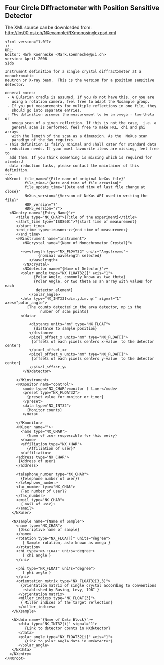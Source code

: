 == Four Circle Diffractometer  with Position Sensitive Detector ==
The  XML source can be downloaded from: http://lns00.psi.ch/NXexample/NXmonosinglexpsd.xml
<pre>
<?xml version="1.0"?>
<!--
URL:
Editor: Mark Koennecke <Mark.Koennecke@psi.ch>
version: April 2006
$Id$

Instrument definition for a single crystal diffractometer at a monochromatic
neutron or X-ray beam.  This is the version for a position sensitive detector.

General Notes:
 - A Eulerian cradle is assumed. If you do not have this, or you are
   using a rotation camera, feel free to adapt the Nxsample group. 
 - If you put measurements for multiple reflections in one file, they 
   should go into separate entries.
 - The definition assumes the measurement to be an omega - two-theta or 
   omega scan of a given reflection. If this is not the case,  i.e. a 
   general scan is performed, feel free to make HKL, chi and phi arrays
   with the length of the scan as a dimension. As the  NeXus scan 
   paradigm of the day requires.
- This definition is fairly minimal and shall cater for standard data
  reduction needs. If your most favourite items are missing, feel free to
  add them. If you think something is missing which is required for standard
  data reduction tasks, please contact the maintainer of this definition.
-->
<NXroot  file_name="{File name of original NeXus file}"
         file_time="{Date and time of file creation}"
         file_update_time="{Date and time of last file change at close}"
         NeXus_version="{Version of NeXus API used in writing the file}"
         HDF_version="?"
         HDF5_version="?">
  <NXentry name="{Entry Name}">+
     <title type="NX_CHAR">{Title of the experiment}</title>
     <start_time type="ISO8601">?{start time of measurement}
     </start_time>
     <end_time type="ISO8601">?{end time of measurement}
     </end_time>
     <NXinstrument name="instrument">
        <NXcrystal name="{Name of Monochromator Crystal}">

	   <wavelength type="NX_FLOAT32" units="Angstroems">
               {nominal wavelength selected}
           </wavelength>
        </NXcrystal>
        <NXdetector name="{Name of Detector}">+
	   <polar_angle type="NX_FLOAT32[]" axis="1">
             {Polar Angle, commonly known as two theta}
             {Polar Angle, or two theta as an array with values for each
              detector element}
           </polar_angle>
	   <data type="NX_INT32[xdim,ydim,np]" signal="1" axes="polar_angle">
	      {The counts detected in the area detector, np is the 
                number of scan points}
	   </data>

           <distance units="mm" type="NX_FLOAT">
             {distance to sample position}
           </distance>
           <pixel_offset_x units="mm" type="NX_FLOAT[]">
            {offsets of each pixels centers x-value  to the detector center}
           </pixel_offset_x>
           <pixel_offset_y units="mm" type="NX_FLOAT[]">
            {offsets of each pixels centers y-value  to the detector center}
           </pixel_offset_y>
        </NXdetector>

     </NXinstrument>
     <NXmonitor name="control">
        <mode type="NX_CHAR">monitor | timer</mode>
        <preset type="NX_FLOAT32">
          {preset value for monitor or timer}
        </preset>
        <data type="NX_INT32">
          {Monitor counts}
        </data>

     </NXmonitor>
     <NXuser name="">+
       <name type="NX_CHAR">
          {Name of user responsible for this entry}
       </name>
       <affiliation type="NX_CHAR">
          {Affiliation of user}?
       </affiliation>
     <address type="NX_CHAR">
	  {Address of user}
     </address>

     <telephone_number type="NX_CHAR">
	   {Telephone number of user}?
     </telephone_number>
     <fax_number type="NX_CHAR">
	   {Fax number of user}?
     </fax_number>
     <email type="NX_CHAR">
	   {Email of user}?
     </email>
   </NXuser>

   <NXsample name="{Name of Sample">
     <name type="NX_CHAR">
      {Descriptive name of sample}
     </name>
     <rotation type="NX_FLOAT[]" units="degree">
        { Sample rotation, aslo known as omega }
     </rotation>
     <chi type="NX_FLOAT" units="degree">
        { chi angle }
     </chi>

     <phi type="NX_FLOAT" units="degree">
        { phi angle }
     </phi>
     <orientation_matrix type="NX_FLOAT32[3,3]">
       {Orientation matrix of single crystal according to conventions
        established by Busing, Levy, 1967 }
      </orientation_matrix>
      <miller_indices type="NX_FLOAT[3]">
       { Miller indices of the target reflection}
      </miller_indices>
   </NXsample>

   <NXdata name="{Name of Data Block}">+
      <data type="NX_INT32[i]" signal="1">
         {Link to detector counts in NXdetector}
      </data>
      <polar_angle type="NX_FLOAT32[i]" axis="1">
         {Link to polar angle data in NXdetector}
      </polar_angle>
   </NXdata>
  </NXentry>
</NXroot>
</pre>